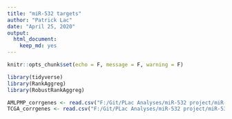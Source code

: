 ```yaml
---
title: "miR-532 targets"
author: "Patrick Lac"
date: "April 25, 2020"
output: 
  html_document: 
    keep_md: yes
---
```


```r
knitr::opts_chunk$set(echo = F, message = F, warning = F)
```

```r
library(tidyverse)
library(RankAggreg)
library(RobustRankAggreg)
```

```r
AMLPMP_corrgenes <- read.csv("F:/Git/PLac Analyses/miR-532 project/miR-532/miR-532 targets/Data/Gene_corr_miR-532_AMLPMP.csv")
TCGA_corrgenes <- read.csv("F:/Git/PLac Analyses/miR-532 project/miR-532/miR-532 targets/Data/Gene_corr_miR-532_TCGA.csv")
```